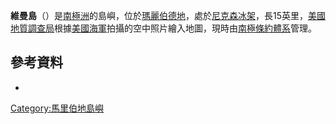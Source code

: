 {{Coord|75|39|S|145|30|W||display=title}}

'''維曼島'''（{{lang-en|Newman Island}}）是[[南極洲|南極洲]]的島嶼，位於[[瑪麗伯德地|瑪麗伯德地]]，處於[[尼克森冰架|尼克森冰架]]，長15英里，[[美國地質調查局|美國地質調查局]]根據[[美國海軍|美國海軍]]拍攝的空中照片繪入地圖，現時由[[南極條約體系|南極條約體系]]管理。

==參考資料==
* {{usgs-gazetteer}}

{{DEFAULTSORT:Newman Island}}
[[Category:馬里伯地島嶼|Category:馬里伯地島嶼]]


{{MarieByrdLand-geo-stub}}